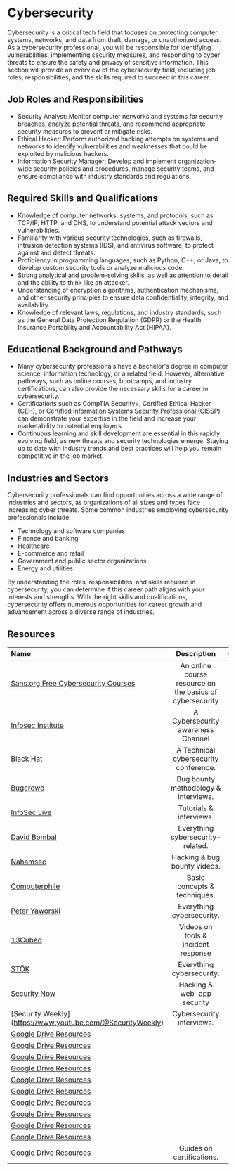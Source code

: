 # Cybersecurity

Cybersecurity is a critical tech field that focuses on protecting computer systems, networks, and data from theft, damage,
or unauthorized access. As a cybersecurity professional, you will be responsible for identifying vulnerabilities,
implementing security measures, and responding to cyber threats to ensure the safety and privacy of sensitive information.
This section will provide an overview of the cybersecurity field, including job roles, responsibilities, and the skills
required to succeed in this career.

## Job Roles and Responsibilities

- Security Analyst: Monitor computer networks and systems for security breaches, analyze potential threats, and recommend
  appropriate security measures to prevent or mitigate risks.
- Ethical Hacker: Perform authorized hacking attempts on systems and networks to identify vulnerabilities and weaknesses
  that could be exploited by malicious hackers.
- Information Security Manager: Develop and implement organization-wide security policies and procedures, manage security
  teams, and ensure compliance with industry standards and regulations.

## Required Skills and Qualifications

- Knowledge of computer networks, systems, and protocols, such as TCP/IP, HTTP, and DNS, to understand potential attack
  vectors and vulnerabilities.
- Familiarity with various security technologies, such as firewalls, intrusion detection systems (IDS), and antivirus
  software, to protect against and detect threats.
- Proficiency in programming languages, such as Python, C++, or Java, to develop custom security tools or analyze malicious
  code.
- Strong analytical and problem-solving skills, as well as attention to detail and the ability to think like an attacker.
- Understanding of encryption algorithms, authentication mechanisms, and other security principles to ensure data
  confidentiality, integrity, and availability.
- Knowledge of relevant laws, regulations, and industry standards, such as the General Data Protection Regulation (GDPR)
  or the Health Insurance Portability and Accountability Act (HIPAA).

## Educational Background and Pathways

- Many cybersecurity professionals have a bachelor's degree in computer science, information technology, or a related field.
  However, alternative pathways, such as online courses, bootcamps, and industry certifications, can also provide the necessary
  skills for a career in cybersecurity.
- Certifications such as CompTIA Security+, Certified Ethical Hacker (CEH), or Certified Information Systems Security
  Professional (CISSP) can demonstrate your expertise in the field and increase your marketability to potential employers.
- Continuous learning and skill development are essential in this rapidly evolving field, as new threats and security
  technologies emerge. Staying up to date with industry trends and best practices will help you remain competitive in the job market.

## Industries and Sectors

Cybersecurity professionals can find opportunities across a wide range of industries and sectors, as organizations of all
sizes and types face increasing cyber threats. Some common industries employing cybersecurity professionals include:

- Technology and software companies
- Finance and banking
- Healthcare
- E-commerce and retail
- Government and public sector organizations
- Energy and utilities

By understanding the roles, responsibilities, and skills required in cybersecurity, you can determine if this career path
aligns with your interests and strengths. With the right skills and qualifications, cybersecurity offers numerous
opportunities for career growth and advancement across a diverse range of industries.

## Resources

| Name   | Description | Cost |
| :----- | :----: | ----: |
| [Sans.org Free Cybersecurity Courses ](https://www.sans.org/security-resources/?msc=aces)    |  An online course resource on the basics of cybersecurity   |   free |
| [Infosec Institute](https://www.youtube.com/user/InfoSecInstitute)    |  A Cybersecurity awareness Channel   |   free | 
| [Black Hat](https://www.youtube.com/user/BlackHatOfficialyT)    |  A Technical cybersecurity conference.   |   free |
| [Bugcrowd](https://www.youtube.com/@Bugcrowd)    |  Bug bounty methodology & interviews.   |   free |
| [InfoSec Live](https://www.youtube.com/@infoseclive)    |  Tutorials & interviews.   |   free |
| [David Bombal](https://www.youtube.com/@davidbombal)    |  Everything cybersecurity-related.   |   free |
| [Nahamsec](https://www.youtube.com/@NahamSec)    |  Hacking & bug bounty videos.   |   free |
| [Computerphile](https://www.youtube.com/@Computerphile)    |  Basic concepts & techniques.   |   free |
| [Peter Yaworski](https://www.youtube.com/@yaworsk1)    |  Everything cybersecurity.   |   free |
| [13Cubed](https://www.youtube.com/@13Cubed)    |  Videos on tools & incident response  |   free |
| [STÖK](https://www.youtube.com/@STOKfredrik)    |  Everything cybersecurity.   |   free |
| [Security Now](https://www.youtube.com/@securitynow)    |  Hacking & web-app security   |   free |
| [Security Weekly] (https://www.youtube.com/@SecurityWeekly)  |   Cybersecurity interviews.  |   free |
| [Google Drive Resources](https://drive.google.com/file/d/1_H3sjGfSgrQcofae10_yw5kf04nrryuI/view?usp=drivesdk)    |    |   free |
| [Google Drive Resources](https://drive.google.com/file/d/1TT1FERTLMdR5DJAKMDYIPCUYDZLZSeIA/view?usp=drivesdk)    |    |   free |
| [Google Drive Resources](https://drive.google.com/file/d/1KPY0vSNDd_I_WSb6ldkT7yQtEBU6fISD/view?usp=drivesdk)    |    |   free |
| [Google Drive Resources](https://drive.google.com/file/d/1vr0WRtCWPnanZ5ZkeLPnjsZhmGa4GmCX/view?usp=drivesdk)    |    |   free |
| [Google Drive Resources](https://drive.google.com/file/d/1o0zEGRvKxCtJAgTuEHxikh5X0CxcBLTW/view?usp=drivesdk)    |    |   free |
| [Google Drive Resources](https://drive.google.com/file/d/1wXWxJJcq03d7q6KqN9pvO9Rva1SN7hE-/view?usp=drivesdk)    |    |   free |
| [Google Drive Resources](https://drive.google.com/file/d/1cch2PjJQz-CUyJXn3JhmLCCFIFKaDe1G/view?usp=drivesdk)    |    |   free |
| [Google Drive Resources](https://drive.google.com/file/d/1ZH_e2bvIaL5xA6JmaY0hyYVWqDM8XXLl/view?usp=drivesdk)    |    |   free |
| [Google Drive Resources](https://drive.google.com/file/d/1t4OPciMBZ0wMbHh0hrY2YhMAbwMOIuZ8/view?usp=drivesdk)    |    |   free |
| [Google Drive Resources](https://drive.google.com/file/d/1t4OPciMBZ0wMbHh0hrY2YhMAbwMOIuZ8/view?usp=drivesdk)    |    |   free |
| [Google Drive Resources](https://drive.google.com/file/d/1L-YE30tw2pCsZGsl-KNP8_n4et8Ob1CH/view?usp=drivesdk)    |  Guides on certifications.   |   free |


